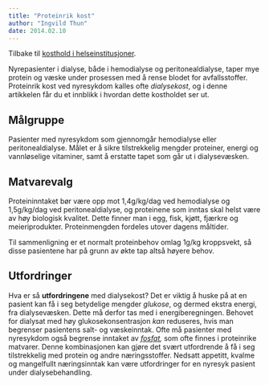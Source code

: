 ```yaml
---
title: "Proteinrik kost"
author: "Ingvild Thun"
date: 2014.02.10
---
```


Tilbake til [kosthold i helseinstitusjoner](../../kosthold-institusjoner.qmd).

Nyrepasienter i dialyse, både i hemodialyse og peritonealdialyse, taper mye protein og væske under prosessen med å rense blodet for avfallsstoffer. Proteinrik kost ved nyresykdom kalles ofte *dialysekost*, og i denne artikkelen får du et innblikk i hvordan dette kostholdet ser ut.

## Målgruppe

Pasienter med nyresykdom som gjennomgår hemodialyse eller peritonealdialyse. Målet er å sikre tilstrekkelig mengder proteiner, energi og vannløselige vitaminer, samt å erstatte tapet som går ut i dialysevæsken.

## Matvarevalg

Proteininntaket bør være opp mot 1,4g/kg/dag ved hemodialyse og 1,5g/kg/dag ved peritonealdialyse, og proteinene som inntas skal helst være av høy biologisk kvalitet. Dette finner man i egg, fisk, kjøtt, fjærkre og meieriprodukter. Proteinmengden fordeles utover dagens måltider.

Til sammenligning er et normalt proteinbehov omlag 1g/kg kroppsvekt, så disse pasientene har på grunn av økte tap altså høyere behov.

## Utfordringer

Hva er så **utfordringene** med dialysekost? Det er viktig å huske på at en pasient kan få i seg betydelige mengder *glukose*, og dermed ekstra energi, fra dialysevæsken. Dette må derfor tas med i energiberegningen. Behovet for dialysat med høy glukosekonsentrasjon *kan* reduseres, hvis man begrenser pasientens salt- og væskeinntak. Ofte må pasienter med nyresykdom også begrense inntaket av [*fosfat*](fosfatredusert.qmd)*,* som ofte finnes i proteinrike matvarer. Denne kombinasjonen kan gjøre det svært utfordrende å få i seg tilstrekkelig med protein og andre næringsstoffer. Nedsatt appetitt, kvalme og mangelfullt næringsinntak kan være utfordringer for en nyresyk pasient under dialysebehandling.
